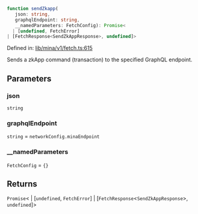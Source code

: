 ```ts
function sendZkapp(
   json: string, 
   graphqlEndpoint: string, 
   __namedParameters: FetchConfig): Promise<
  | [undefined, FetchError]
| [FetchResponse<SendZkAppResponse>, undefined]>
```

Defined in: [lib/mina/v1/fetch.ts:615](https://github.com/o1-labs/o1js/blob/46b9772d07785397c4bd76a102bc9f6730d321bb/src/lib/mina/v1/fetch.ts#L615)

Sends a zkApp command (transaction) to the specified GraphQL endpoint.

## Parameters

### json

`string`

### graphqlEndpoint

`string` = `networkConfig.minaEndpoint`

### \_\_namedParameters

`FetchConfig` = `{}`

## Returns

`Promise`\<
  \| \[`undefined`, `FetchError`\]
  \| \[`FetchResponse`\<`SendZkAppResponse`\>, `undefined`\]\>
